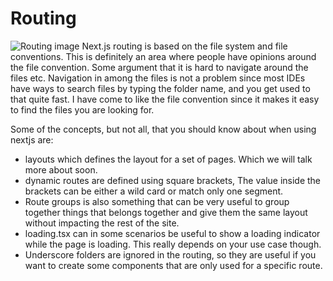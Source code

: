 


<Columns columns={2}>
<Column>
<CentralContent>

# Routing

</CentralContent>
</Column>
<Column className="flex justify-center items-center h-full">
    <Image src={Routing} alt="Routing image" />
</Column>
</Columns>


<Notes>
  Next.js routing is based on the file system and file conventions. This is definitely an area where people have opinions around the file convention. Some argument that it is hard to navigate around the files etc. Navigation in among the files is not a problem since most IDEs have ways to search files by typing the folder name, and you get used to that quite fast. I have come to like the file convention since it makes it easy to find the files you are looking for. 

  Some of the concepts, but not all, that you should know about when using nextjs are:

  * layouts which defines the layout for a set of pages. Which we will talk more about soon.
  * dynamic routes are defined using square brackets, The value inside the brackets can be either a wild card or match only one segment.
  * Route groups is also something that can be very useful to group together things that belongs together and give them the same layout without impacting the rest of the site.
  * loading.tsx can in some scenarios be useful to show a loading indicator while the page is loading. This really depends on your use case though.
  * Underscore folders are ignored in the routing, so they are useful if you want to create some components that are only used for a specific route.
</Notes>